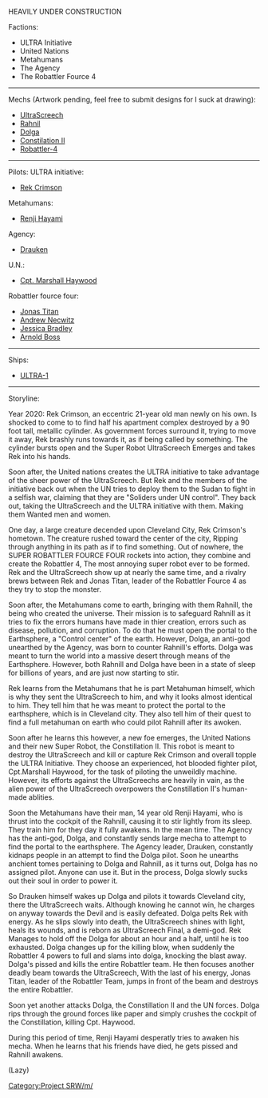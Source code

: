 HEAVILY UNDER CONSTRUCTION

Factions:
*ULTRA Initiative 
*United Nations
*Metahumans
*The Agency
*The Robattler Fource 4



----

Mechs (Artwork pending, feel free to submit designs for I suck at drawing):
*[[UltraScreech]]
*[[Rahnil]]
*[[Dolga]]
*[[Constilation II]]
*[[Robattler-4]]



----

Pilots:
ULTRA initiative:
*[[Rek Crimson]]

Metahumans:
*[[Renji Hayami]]


Agency:
*[[Drauken]]

U.N.:
*[[Cpt. Marshall Haywood]]

Robattler fource four:
*[[Jonas Titan]]
*[[Andrew Necwitz]]
*[[Jessica Bradley]]
*[[Arnold Boss]]


----

Ships:
*[[ULTRA-1]]


----

Storyline:

Year 2020: Rek Crimson, an eccentric 21-year old man newly on his own. Is shocked to come to to find half his apartment complex destroyed by a 90 foot tall, metallic cylinder.  As government forces surround it, trying to move it away, Rek brashly runs towards it, as if being called by something.
The cylinder bursts open and the Super Robot UltraScreech Emerges and takes Rek into his hands.

Soon after, the United nations creates the ULTRA initiative to take advantage of the sheer power of the UltraScreech. But Rek and the members of the initiative back out when the UN tries to deploy them to the Sudan to fight in a selfish war, claiming that they are "Soliders under UN control". They back out, taking the UltraScreech and the ULTRA initiative with them. Making them Wanted men and women.

One day, a large creature decended upon Cleveland City, Rek Crimson's hometown. The creature rushed toward the center of the city, Ripping through anything in its path as if to find something. Out of nowhere, the SUPER ROBATTLER FOURCE FOUR rockets into action, they combine and create the Robattler 4, The most annoying super robot ever to be formed. Rek and the UltraScreech show up at nearly the same time, and a rivalry brews between Rek and Jonas Titan, leader of the Robattler Fource 4 as they try to stop the monster. 

Soon after, the Metahumans come to earth, bringing with them Rahnill, the being who created the universe. Their mission is to safeguard Rahnill as it tries to fix the errors humans have made in thier creation, errors such as disease, pollution, and corruption. To do that he must open the portal to the Earthsphere, a "Control center" of the earth. However, Dolga, an anti-god unearthed by the Agency, was born to counter Rahnill's efforts. Dolga was meant to turn the world into a massive desert through means of the Earthsphere. However, both Rahnill and Dolga have been in a state of sleep for billions of years, and are just now starting to stir.

Rek learns from the Metahumans that he is part Metahuman himself, which is why they sent the UltraScreech to him, and why it looks almost identical to him. They tell him that he was meant to protect the portal to the earthsphere, which is in Cleveland city. They also tell him of their quest to find a full metahuman on earth who could pilot Rahnill after its awoken.

Soon after he learns this however, a new foe emerges, the United Nations and their new Super Robot, the Constillation II. This robot is meant to destroy the UltraScreech and kill or capture Rek Crimson and overall topple the ULTRA Initiative. They choose an experienced, hot blooded fighter pilot,  Cpt.Marshall Haywood, for the task of piloting the unweildly machine. However, its efforts against the UltraScreechs are heavily in vain, as the alien power of the UltraScreech overpowers the Constillation II's human-made ablities.  

Soon the Metahumans have their man, 14 year old Renji Hayami, who is thrust into the cockpit of the Rahnill, causing it to stir lightly from its sleep. They train him for they day it fully awakens. In the mean time. The Agency has the anti-god, Dolga, and constantly sends large mecha to attempt to find the portal to the earthsphere. The Agency leader, Drauken, constantly kidnaps people in an attempt to find the Dolga pilot. Soon he unearths anchient tomes pertaining to Dolga and Rahnill, as it turns out, Dolga has no assigned pilot. Anyone can use it. But in the process, Dolga slowly sucks out their soul in order to power it. 

So Drauken himself wakes up Dolga and pilots it towards Cleveland city, there the UltraScreech waits. Although knowing he cannot win, he charges on anyway towards the Devil and is easily defeated. Dolga pelts Rek with energy. As he slips slowly into death, the UltraScreech shines with light, heals its wounds, and is reborn as UltraScreech Final, a demi-god. Rek Manages to hold off the Dolga for about an hour and a half, until he is too exhausted. Dolga changes up for the killing blow, when suddenly the Robattler 4 powers to full and slams into dolga, knocking the blast away. Dolga's pissed and kills the entire Robattler team. He then focuses another deadly beam towards the UltraScreech, With the last of his energy, Jonas Titan, leader of the Robattler Team, jumps in front of the beam and destroys the entire Robattler. 

Soon yet another attacks Dolga, the Constillation II and the UN forces. Dolga rips through the ground forces like paper and simply crushes the cockpit of the Constillation, killing Cpt. Haywood. 

During this period of time, Renji Hayami desperatly tries to awaken his mecha. When he learns that his friends have died, he gets pissed and Rahnill awakens.

(Lazy)

[[Category:Project SRW/m/]]